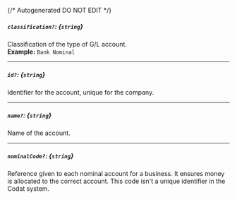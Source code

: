 {/* Autogenerated DO NOT EDIT  */}
##### `classification?`: *{`string`}*
Classification of the type of G/L account.
<br/>
**Example:** `Bank Nominal`

---
##### `id?`: *{`string`}*
Identifier for the account, unique for the company.

---
##### `name?`: *{`string`}*
Name of the account.

---
##### `nominalCode?`: *{`string`}*
Reference given to each nominal account for a business. It ensures money is allocated to the correct account. This code isn't a unique identifier in the Codat system.


